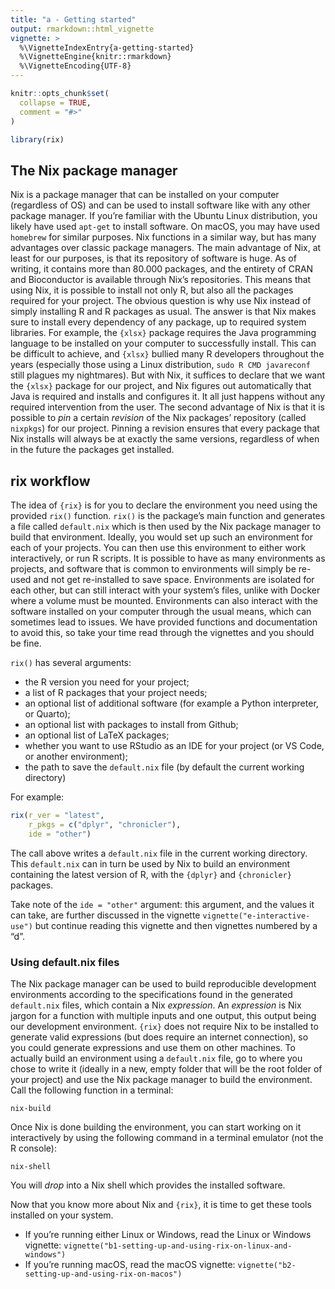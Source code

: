 ```yaml
---
title: "a - Getting started"
output: rmarkdown::html_vignette
vignette: >
  %\VignetteIndexEntry{a-getting-started}
  %\VignetteEngine{knitr::rmarkdown}
  %\VignetteEncoding{UTF-8}
---
```


```r
knitr::opts_chunk$set(
  collapse = TRUE,
  comment = "#>"
)
```

```r
library(rix)
```

<!-- WARNING - This vignette is generated by {fusen} from dev/a-getting_started.Rmd: do not edit by hand -->

## The Nix package manager

Nix is a package manager that can be installed on your computer (regardless of
OS) and can be used to install software like with any other package manager. If
you're familiar with the Ubuntu Linux distribution, you likely have used
`apt-get` to install software. On macOS, you may have used `homebrew` for
similar purposes. Nix functions in a similar way, but has many advantages over
classic package managers. The main advantage of Nix, at least for our purposes,
is that its repository of software is huge. As of writing, it contains more than
80.000 packages, and the entirety of CRAN and Bioconductor is available through
Nix's repositories. This means that using Nix, it is possible to install not
only R, but also all the packages required for your project. The obvious
question is why use Nix instead of simply installing R and R packages as usual.
The answer is that Nix makes sure to install every dependency of any package, up
to required system libraries. For example, the `{xlsx}` package requires the
Java programming language to be installed on your computer to successfully
install. This can be difficult to achieve, and `{xlsx}` bullied many R
developers throughout the years (especially those using a Linux distribution,
`sudo R CMD javareconf` still plagues my nightmares). But with Nix, it suffices
to declare that we want the `{xlsx}` package for our project, and Nix figures
out automatically that Java is required and installs and configures it. It all
just happens without any required intervention from the user. The second
advantage of Nix is that it is possible to *pin* a certain *revision* of the Nix
packages' repository (called `nixpkgs`) for our project. Pinning a revision
ensures that every package that Nix installs will always be at exactly the same
versions, regardless of when in the future the packages get installed.


## rix workflow

The idea of `{rix}` is for you to declare the environment you need using the
provided `rix()` function. `rix()` is the package’s main function and generates
a file called `default.nix` which is then used by the Nix package manager to
build that environment. Ideally, you would set up such an environment for each
of your projects. You can then use this environment to either work
interactively, or run R scripts. It is possible to have as many environments as
projects, and software that is common to environments will simply be re-used and
not get re-installed to save space. Environments are isolated for each other,
but can still interact with your system's files, unlike with Docker where a
volume must be mounted. Environments can also interact with the software
installed on your computer through the usual means, which can sometimes lead to
issues. We have provided functions and documentation to avoid this, so take your
time read through the vignettes and you should be fine.

`rix()` has several arguments:

- the R version you need for your project;
- a list of R packages that your project needs;
- an optional list of additional software (for example a Python interpreter, or Quarto);
- an optional list with packages to install from Github;
- an optional list of LaTeX packages;
- whether you want to use RStudio as an IDE for your project (or VS Code, or another environment);
- the path to save the `default.nix` file (by default the current working directory)

For example:


```r
rix(r_ver = "latest",
    r_pkgs = c("dplyr", "chronicler"),
    ide = "other")
```

The call above writes a `default.nix` file in the current working directory.
This `default.nix` can in turn be used by Nix to build an environment containing
the latest version of R, with the `{dplyr}` and `{chronicler}` packages.

Take note of the `ide = "other"` argument: this argument, and the values it
can take, are further discussed in the vignette `vignette("e-interactive-use")`
but continue reading this vignette and then vignettes numbered by a "d".


### Using default.nix files

The Nix package manager can be used to build reproducible development
environments according to the specifications found in the generated
`default.nix` files, which contain a Nix *expression*. An *expression* is Nix
jargon for a function with multiple inputs and one output, this output being our
development environment. `{rix}` does not require Nix to be installed to
generate valid expressions (but does require an internet connection), so you
could generate expressions and use them on other machines. To actually build an
environment using a `default.nix` file, go to where you chose to write it
(ideally in a new, empty folder that will be the root folder of your project)
and use the Nix package manager to build the environment. Call the following
function in a terminal:

```
nix-build
```

Once Nix is done building the environment, you can start working on it
interactively by using the following command in a terminal emulator (not the R
console):

```
nix-shell
```

You will *drop* into a Nix shell which provides the installed software.

Now that you know more about Nix and `{rix}`, it is time to get these tools
installed on your system.

- If you’re running either Linux or Windows, read the Linux or Windows vignette: `vignette("b1-setting-up-and-using-rix-on-linux-and-windows")`
- If you’re running macOS, read the macOS vignette: `vignette("b2-setting-up-and-using-rix-on-macos")`


